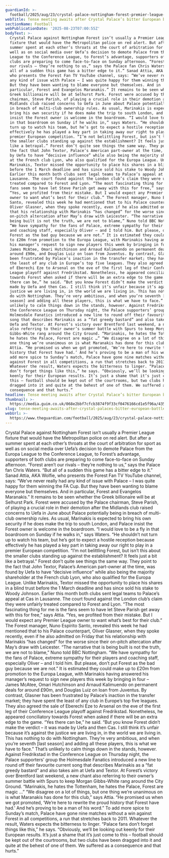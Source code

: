 ```yaml
---
guardianId: >-
  football/2025/aug/23/crystal-palace-nottingham-forest-premier-league-selhurst-park-europa-conference-league
webTitle: Tense meeting awaits after Crystal Palace’s bitter European battle with Forest
sectionName: Football
webPublicationDate: '2025-08-23T07:00:55Z'
bodyText: >-
  Crystal Palace against Nottingham Forest isn’t usually a Premier League
  fixture that would have the Metropolitan police on red alert. But after a
  summer spent at each other’s throats at the court of arbitration for sport as
  well as on social media over Uefa’s decision to demote Palace from the Europa
  League to the Conference League, to Forest’s advantage, supporters of both
  clubs are preparing to come face-to-face on Sunday afternoon. “Forest aren’t
  our rivals – they’re nothing to us,” says the Palace fan Chris Waters. “But
  all of a sudden this game has a bitter edge to it.” Sanad Attia, AKA Wolfie,
  who presents the Forest Fan TV YouTube channel, says: “We’ve never really had
  any kind of issue with Palace – I was quite happy for them winning the FA Cup.
  But they have been wanting to blame everyone but themselves. And in
  particular, Forest and Evangelos Maranakis.” It remains to be seen whether the
  Greek billionaire will be at Selhurst Park. Forest were accused by the Palace
  chairman, Steve Parish, of playing a crucial role in their demotion after the
  Midlands club raised concerns to Uefa in June about Palace potentially being
  in breach of multi-club ownership rules. As usual, Marinakis is expected to
  bring his own security if he does make the trip to south London, and Palace
  insist the Forest owner is welcome in the boardroom. “I would love to be a fly
  in that boardroom on Sunday if he walks in,” says Waters. “He shouldn’t not
  turn up to watch his team, but he’s got to expect a hostile reception because
  effectively he has played a key part in taking away our right to play in a
  premier European competition. “I’m not belittling Forest, but isn’t this about
  the smaller clubs standing up against the establishment? It feels just a bit
  like a betrayal.” Forest don’t quite see things the same way. They point to
  the fact that John Textor, Palace’s American part-owner at the time, was found
  by Uefa to have “decisive influence” while also being the majority shareholder
  at the French club Lyon, who also qualified for the Europa League. Unlike
  Marinakis, Textor missed the opportunity to place his shares in a blind trust
  before the 1 March deadline and has since sold his stake to Woody Johnson.
  Earlier this month both clubs sent legal teams to Palace’s appeal at Cas in
  Lausanne. The court found against the London club’s claim they were unfairly
  treated compared to Forest and Lyon. “The most fascinating thing for me is the
  fans seem to have let Steve Parish get away with this for free,” says Attia.
  “Yes, we profited from their mistake. But I would expect any Premier League
  owner to want what’s best for their club.” The Forest manager, Nuno Espírito
  Santo, revealed this week he had mentioned that to his Palace counterpart,
  Oliver Glasner, when they spoke recently, even if he also admitted on Friday
  that his relationship with Marinakis “has changed” for the worse since their
  on-pitch altercation after May’s draw with Leicester. “The narrative that is
  being built is not the truth, we are not to blame,” Nuno told BBC Nottingham.
  “We have sympathy for the fans of Palace, extreme sympathy for their players
  and coaching staff, especially Oliver – and I told him. But please, don’t put
  Forest as the bad guy because we are not.” It is estimated they could make up
  to £20m from promotion to the Europa League, with Marinakis having answered
  his manager’s request to sign new players this week by bringing in four –
  James McAtee, Omari Hutchinson and Arnaud Kalimuendo on permanent deals for
  around £90m, and Douglas Luiz on loan from Juventus. By contrast, Glasner has
  been frustrated by Palace’s inaction in the transfer market; they have spent
  the least of any club in Europe’s top five leagues. They also agreed the sale
  of Eberechi Eze to Arsenal on the eve of the first leg of their Conference
  League playoff against Fredrikstad. Nonetheless, he appeared conciliatory
  towards Forest when asked if there will be an extra edge to the game. “Yes
  there can be,” he said. “But you know Forest didn’t make the verdict – it was
  made by Uefa and then Cas. I still think it’s unfair because it’s against the
  justice we are living in, in the world we are living in. This has nothing to
  do with Nottingham. They’re very ambitious, and when you’re seventh [last
  season] and adding all these players, this is what we have to face.” That’s
  unlikely to calm things down in the stands, however. Against Fredrikstad in
  the Conference League on Thursday night, the Palace supporters’ group the
  Holmesdale Fanatics introduced a new line to round off their favourite current
  song that describes Marinakis as a “fat greedy bastard” and also takes aim at
  Uefa and Textor. At Forest’s victory over Brentford last weekend, a new chant
  also referring to their owner’s summer battle with Spurs to keep Morgan
  Gibbs-White rang around the City Ground. “Marinakis, he hates the Tottenham,
  he hates the Palace, Forest are magic …” “We disagree on a lot of things, but
  one thing we’re unanimous on is what Maranakis has done for this club,” says
  Attia. “He promised us when we got promoted, ‘We’re here to rewrite the proud
  history that Forest have had.’ And he’s proving to be a man of his word.” To
  add more spice to Sunday’s match, Palace have gone nine matches without a win
  against Forest in all competitions, a run that stretches back to 2011.
  Whatever the result, Waters expects the bitterness to linger. “Palace fans
  don’t forget things like this,” he says. “Obviously, we’ll be looking out
  keenly for their European results. It’s just a shame that it’s just come to
  this – football should be kept out of the courtrooms, but two clubs have been
  dragged into it and quite at the behest of one of them. We suffered as a
  consequence and that hurts.”
headline: Tense meeting awaits after Crystal Palace’s bitter European battle with Forest
thumbnail: >-
  https://media.guim.co.uk/068e2bbf7cfcb3874f9f33cf0476166cd1e5f96a/435_0_2495_1996/500.jpg
slug: tense-meeting-awaits-after-crystal-palaces-bitter-european-battle-with-forest
webUrl: >-
  https://www.theguardian.com/football/2025/aug/23/crystal-palace-nottingham-forest-premier-league-selhurst-park-europa-conference-league
---
```

Crystal Palace against Nottingham Forest isn’t usually a Premier League fixture that would have the Metropolitan police on red alert. But after a summer spent at each other’s throats at the court of arbitration for sport as well as on social media over Uefa’s decision to demote Palace from the Europa League to the Conference League, to Forest’s advantage, supporters of both clubs are preparing to come face-to-face on Sunday afternoon. “Forest aren’t our rivals – they’re nothing to us,” says the Palace fan Chris Waters. “But all of a sudden this game has a bitter edge to it.” Sanad Attia, AKA Wolfie, who presents the Forest Fan TV YouTube channel, says: “We’ve never really had any kind of issue with Palace – I was quite happy for them winning the FA Cup. But they have been wanting to blame everyone but themselves. And in particular, Forest and Evangelos Maranakis.” It remains to be seen whether the Greek billionaire will be at Selhurst Park. Forest were accused by the Palace chairman, Steve Parish, of playing a crucial role in their demotion after the Midlands club raised concerns to Uefa in June about Palace potentially being in breach of multi-club ownership rules. As usual, Marinakis is expected to bring his own security if he does make the trip to south London, and Palace insist the Forest owner is welcome in the boardroom. “I would love to be a fly in that boardroom on Sunday if he walks in,” says Waters. “He shouldn’t not turn up to watch his team, but he’s got to expect a hostile reception because effectively he has played a key part in taking away our right to play in a premier European competition. “I’m not belittling Forest, but isn’t this about the smaller clubs standing up against the establishment? It feels just a bit like a betrayal.” Forest don’t quite see things the same way. They point to the fact that John Textor, Palace’s American part-owner at the time, was found by Uefa to have “decisive influence” while also being the majority shareholder at the French club Lyon, who also qualified for the Europa League. Unlike Marinakis, Textor missed the opportunity to place his shares in a blind trust before the 1 March deadline and has since sold his stake to Woody Johnson. Earlier this month both clubs sent legal teams to Palace’s appeal at Cas in Lausanne. The court found against the London club’s claim they were unfairly treated compared to Forest and Lyon. “The most fascinating thing for me is the fans seem to have let Steve Parish get away with this for free,” says Attia. “Yes, we profited from their mistake. But I would expect any Premier League owner to want what’s best for their club.” The Forest manager, Nuno Espírito Santo, revealed this week he had mentioned that to his Palace counterpart, Oliver Glasner, when they spoke recently, even if he also admitted on Friday that his relationship with Marinakis “has changed” for the worse since their on-pitch altercation after May’s draw with Leicester. “The narrative that is being built is not the truth, we are not to blame,” Nuno told BBC Nottingham. “We have sympathy for the fans of Palace, extreme sympathy for their players and coaching staff, especially Oliver – and I told him. But please, don’t put Forest as the bad guy because we are not.” It is estimated they could make up to £20m from promotion to the Europa League, with Marinakis having answered his manager’s request to sign new players this week by bringing in four – James McAtee, Omari Hutchinson and Arnaud Kalimuendo on permanent deals for around £90m, and Douglas Luiz on loan from Juventus. By contrast, Glasner has been frustrated by Palace’s inaction in the transfer market; they have spent the least of any club in Europe’s top five leagues. They also agreed the sale of Eberechi Eze to Arsenal on the eve of the first leg of their Conference League playoff against Fredrikstad. Nonetheless, he appeared conciliatory towards Forest when asked if there will be an extra edge to the game. “Yes there can be,” he said. “But you know Forest didn’t make the verdict – it was made by Uefa and then Cas. I still think it’s unfair because it’s against the justice we are living in, in the world we are living in. This has nothing to do with Nottingham. They’re very ambitious, and when you’re seventh [last season] and adding all these players, this is what we have to face.” That’s unlikely to calm things down in the stands, however. Against Fredrikstad in the Conference League on Thursday night, the Palace supporters’ group the Holmesdale Fanatics introduced a new line to round off their favourite current song that describes Marinakis as a “fat greedy bastard” and also takes aim at Uefa and Textor. At Forest’s victory over Brentford last weekend, a new chant also referring to their owner’s summer battle with Spurs to keep Morgan Gibbs-White rang around the City Ground. “Marinakis, he hates the Tottenham, he hates the Palace, Forest are magic …” “We disagree on a lot of things, but one thing we’re unanimous on is what Maranakis has done for this club,” says Attia. “He promised us when we got promoted, ‘We’re here to rewrite the proud history that Forest have had.’ And he’s proving to be a man of his word.” To add more spice to Sunday’s match, Palace have gone nine matches without a win against Forest in all competitions, a run that stretches back to 2011. Whatever the result, Waters expects the bitterness to linger. “Palace fans don’t forget things like this,” he says. “Obviously, we’ll be looking out keenly for their European results. It’s just a shame that it’s just come to this – football should be kept out of the courtrooms, but two clubs have been dragged into it and quite at the behest of one of them. We suffered as a consequence and that hurts.”
